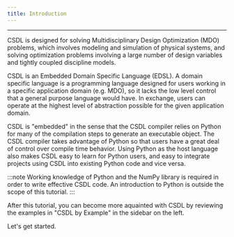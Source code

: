 ```yaml
---
title: Introduction
---
```


------------------------------------------------------------------------

CSDL is designed for solving Multidisciplinary Design Optimization
(MDO) problems, which involves modeling and simulation of physical
systems, and solving optimization problems involving a large number of
design variables and tightly coupled discipline models.

CSDL is an Embedded Domain Specific Language (EDSL).
A domain specific language is a programming language designed for users
working in a specific application domain (e.g. MDO), so it lacks the low
level control that a general purpose language would have.
In exchange, users can operate at the highest level of abstraction
possible for the given application domain.

CSDL is "embedded" in the sense that the CSDL compiler relies on Python
for many of the compilation steps to generate an executable object.
The CSDL compiler takes advantage of Python so that users have a great
deal of control over compile time behavior.
Using Python as the host language also makes CSDL easy to learn for
Python users, and easy to integrate projects using CSDL into existing
Python code and vice versa.

:::note
Working knowledge of Python and the NumPy library is required in order
to write effective CSDL code.
An introduction to Python is outside the scope of this tutorial.
:::

After this tutorial, you can become more aquainted with CSDL by
reviewing the examples in "CSDL by Example" in the sidebar on the left.

Let's get started.
